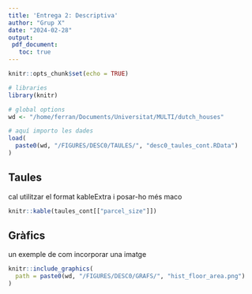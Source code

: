 ```yaml
---
title: 'Entrega 2: Descriptiva'
author: "Grup X"
date: "2024-02-28"
output: 
 pdf_document:
   toc: true
---
```


```r
knitr::opts_chunk$set(echo = TRUE)
```

```r
# libraries
library(knitr)
```


```r
# global options
wd <- "/home/ferran/Documents/Universitat/MULTI/dutch_houses"
```


```r
# aquí importo les dades
load(
  paste0(wd, "/FIGURES/DESC0/TAULES/", "desc0_taules_cont.RData")
)
```

\newpage

## Taules

cal utilitzar el format kableExtra i posar-ho més maco
```r
knitr::kable(taules_cont[["parcel_size"]])
```

## Gràfics

un exemple de com incorporar una imatge
```r
knitr::include_graphics(
  path = paste0(wd, "/FIGURES/DESC0/GRAFS/", "hist_floor_area.png")
)
```

